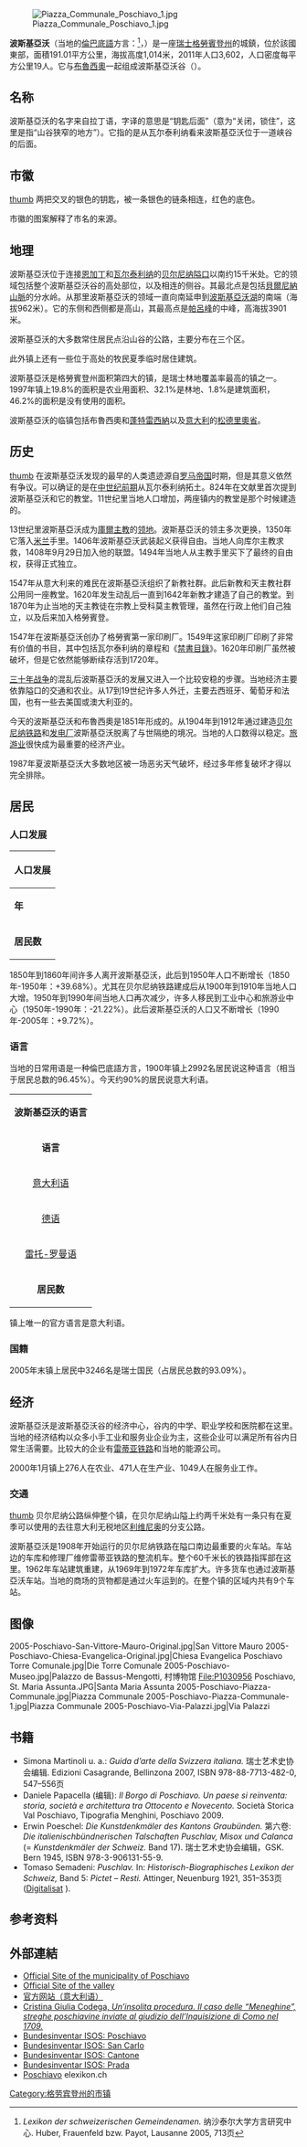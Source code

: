 [[Image:Piazza_Communale_Poschiavo_1.jpg|right]]

'''波斯基亞沃'''（当地的[[倫巴底語|倫巴底語]]方言：{{IPA|[pʊʃˈtɕɑːf]}}<ref name="lsg">''Lexikon der schweizerischen Gemeindenamen.'' 纳沙泰尔大学方言研究中心. Huber, Frauenfeld bzw. Payot, Lausanne 2005, 713页</ref>，{{lang-rm|Poschiavo}}）是一座[[瑞士|瑞士]][[格勞賓登州|格勞賓登州]]的城鎮，位於該國東部，面積191.01平方公里，海拔高度1,014米，2011年人口3,602，人口密度每平方公里19人。它与[[布魯西奧|布魯西奧]]一起组成波斯基亞沃谷（{{lang-it|Val Poschiavo}}）。

==名称==
波斯基亞沃的名字来自拉丁语{{lang-la|post clāvem}}，字译的意思是“钥匙后面”（{{lang-la|clāvis}}意为“关闭，锁住”，这里是指“山谷狭窄的地方”）。它指的是从瓦尔泰利纳看来波斯基亞沃位于一道峡谷的后面。

==市徽==
[[文件:Poschiavo_wappen.svg|thumb]]
两把交叉的银色的钥匙，被一条银色的链条相连，红色的底色。

市徽的图案解释了市名的来源。

==地理==
波斯基亞沃位于连接[[恩加丁|恩加丁]]和[[瓦尔泰利纳|瓦尔泰利纳]]的[[贝尔尼纳隘口|贝尔尼纳隘口]]以南约15千米处。它的领域包括整个波斯基亞沃谷的高处部位，以及相连的侧谷。其最北点是包括[[貝爾尼納山脈|貝爾尼納山脈]]的分水岭。从那里波斯基亞沃的领域一直向南延申到[[波斯基亞沃湖|波斯基亞沃湖]]的南端（海拔962米）。它的东侧和西侧都是高山，其最高点是[[帕呂峰|帕呂峰]]的中峰，高海拔3901米。

波斯基亞沃的大多数常住居民点沿山谷的公路，主要分布在三个区。

此外镇上还有一些位于高处的牧民夏季临时居住建筑。

波斯基亞沃是格勞賓登州面积第四大的镇，是瑞士林地覆盖率最高的镇之一。1997年镇上19.8%的面积是农业用面积、32.1%是林地、1.8%是建筑面积，46.2%的面积是没有使用的面积。

波斯基亞沃的临镇包括布魯西奧和[[蓬特雷西納|蓬特雷西納]]以及[[意大利|意大利]]的[[松德里奧省|松德里奧省]]。

==历史==
[[文件:2005-Poschiavo-HF.jpg|thumb]]
在波斯基亞沃发现的最早的人类遗迹源自[[罗马帝国|罗马帝国]]时期，但是其意义依然有争议。可以确证的是在[[中世纪前期|中世纪前期]]从瓦尔泰利纳拓土。824年在文献里首次提到波斯基亞沃和它的教堂。11世纪里当地人口增加，两座镇内的教堂是那个时候建造的。

13世纪里波斯基亞沃成为[[庫爾|庫爾]][[主教|主教]]的[[领地|领地]]。波斯基亞沃的领主多次更换，1350年它落入[[米兰|米兰]]手里。1406年波斯基亞沃武装起义获得自由。当地人向库尔主教求救，1408年9月29日加入他的联盟。1494年当地人从主教手里买下了最终的自由权，获得正式独立。

1547年从意大利来的难民在波斯基亞沃组织了新教社群。此后新教和天主教社群公用同一座教堂。1620年发生动乱后一直到1642年新教才建造了自己的教堂。到1870年为止当地的天主教徒在宗教上受科莫主教管理，虽然在行政上他们自己独立，以及后来加入格勞賓登。

1547年在波斯基亞沃创办了格勞賓第一家印刷厂。1549年这家印刷厂印刷了非常有价值的书目，其中包括瓦尔泰利纳的章程和《[[禁書目錄|禁書目錄]]》。1620年印刷厂虽然被破坏，但是它依然能够断续存活到1720年。

[[三十年战争|三十年战争]]的混乱后波斯基亞沃的发展又进入一个比较安稳的步骤。当地经济主要依靠隘口的交通和农业。从17到19世纪许多人外迁，主要去西班牙、葡萄牙和法国，也有一些去美国或澳大利亚的。

今天的波斯基亞沃和布魯西奧是1851年形成的。从1904年到1912年通过建造[[贝尔尼纳铁路|贝尔尼纳铁路]]和[[发电厂|发电厂]]波斯基亞沃脱离了与世隔绝的境况。当地的人口数得以稳定。[[旅游业|旅游业]]很快成为最重要的经济产业。

1987年夏波斯基亞沃大多数地区被一场恶劣天气破坏，经过多年修复破坏才得以完全排除。

==居民==
===人口发展===
{|
|-
! colspan="16" | 人口发展
|- bgcolor="#FFEC9B" align="center"
| align=left | '''年''' || 1850 || 1860 || 1870 || 1900 || 1910 || 1950|| 1980|| 1990|| 2000|| 2010|| 2017
|- align=center
| align=left | '''居民数''' || 2888|| 2741|| 2890|| 3102|| 3676|| 4034|| 3294|| 3178|| 3225|| 3506|| 3516
|}
1850年到1860年间许多人离开波斯基亞沃，此后到1950年人口不断增长（1850年-1950年：+39.68%）。尤其在贝尔尼纳铁路建成后从1900年到1910年当地人口大增。1950年到1990年间当地人口再次减少，许多人移民到工业中心和旅游业中心（1950年-1990年：-21.22%）。此后波斯基亞沃的人口又不断增长（1990年-2005年：+9.72%）。

===语言===
当地的日常用语是一种倫巴底語方言，1900年镇上2992名居民说这种语言（相当于居民总数的96.45%）。今天约90%的居民说意大利语。
{|
|-----
| colspan="7" align="center" bgcolor="#BFEFFF" | '''波斯基亞沃的语言'''
|-----
| rowspan="2" align="center" | '''语言''' || colspan="2" align="center" | '''1980年统计数''' || colspan="2" align="center" | '''1990年统计数''' || colspan="2" align="center" | '''2000年统计数'''
|-----
| align="center" | '''人数''' || align="center" | '''百分比''' || align="center" | '''人数''' || align="center" | '''百分比''' || align="center" | '''人数''' || align="center" | '''百分比'''
|-----
|[[意大利语|意大利语]] || align=right | 3028 || align=right | 91.92 % || align=right | 2858 || align=right | 89.93 % || align=right | 2917 || align=right | 90.45 %
|-----
|[[德语|德语]] || align=right | 208 || align=right | 6.31 % || align=right | 255 || align=right | 8.02 % || align=right | 255 || align=right | 7.91 %
|-----
|[[雷托-罗曼语|雷托-罗曼语]] || align=right | 24 || align=right | 0.73 % || align=right | 22 || align=right | 0.69 % || align=right | 14 || align=right | 0.43 %
|-----
|'''居民数''' || align=right | 3294 || align=right | 100 % || align=right | 3178 || align=right | 100 % || align=right | 3225 || align=right | 100 %
|}
镇上唯一的官方语言是意大利语。

===国籍===
2005年末镇上居民中3246名是瑞士国民（占居民总数的93.09%）。

==经济==
波斯基亞沃是波斯基亞沃谷的经济中心，谷内的中学、职业学校和医院都在这里。当地的经济结构以众多小手工业和服务业企业为主，这些企业可以满足所有谷内日常生活需要。比较大的企业有[[雷蒂亚铁路|雷蒂亚铁路]]和当地的能源公司。

2000年1月镇上276人在农业、471人在生产业、1049人在服务业工作。

===交通===
[[文件:Poschiavo_RhB_Bahnhof.JPG|thumb]]
贝尔尼纳公路纵伸整个镇，在贝尔尼纳山隘上约两千米处有一条只有在夏季可以使用的去往意大利无税地区[[利维尼奥|利维尼奥]]的分支公路。

波斯基亞沃是1908年开始运行的贝尔尼纳铁路在隘口南边最重要的火车站。车站边的车库和修理厂维修雷蒂亚铁路的整流机车。整个60千米长的铁路指挥部在这里。1962年车站建筑重建，从1969年到1972年车库扩大。许多货车也通过波斯基亞沃车站。当地的商场的货物都是通过火车运到的。在整个镇的区域内共有9个车站。

==图像==
<gallery>
2005-Poschiavo-San-Vittore-Mauro-Original.jpg|San Vittore Mauro
2005-Poschiavo-Chiesa-Evangelica-Original.jpg|Chiesa Evangelica
Poschiavo Torre Comunale.jpg|Die Torre Comunale
2005-Poschiavo-Museo.jpg|Palazzo de Bassus-Mengotti, 村博物馆
File:P1030956 Poschiavo, St. Maria Assunta.JPG|Santa Maria Assunta
2005-Poschiavo-Piazza-Communale.jpg|Piazza Communale
2005-Poschiavo-Piazza-Communale-1.jpg|Piazza Communale
2005-Poschiavo-Via-Palazzi.jpg|Via Palazzi
</gallery>

{{panorama|Piazza Communale Poschiavo 1.jpg|800|Piazza Comunale Poschiavo}}

==书籍==
* Simona Martinoli u. a.: ''Guida d’arte della Svizzera italiana.'' 瑞士艺术史协会编辑. Edizioni Casagrande, Bellinzona 2007, ISBN 978-88-7713-482-0, 547–556页
* Daniele Papacella (编辑): ''Il Borgo di Poschiavo. Un paese si reinventa: storia, società e architettura tra Ottocento e Novecento.'' Società Storica Val Poschiavo, Tipografia Menghini, Poschiavo 2009.
* Erwin Poeschel: ''Die Kunstdenkmäler des Kantons Graubünden.'' 第六卷: ''Die italienischbündnerischen Talschaften Puschlav, Misox und Calanca'' (= ''Kunstdenkmäler der Schweiz.'' Band 17). 瑞士艺术史协会编辑，GSK. Bern 1945, ISBN 978-3-906131-55-9.
* Tomaso Semadeni: ''Puschlav.'' In: ''Historisch-Biographisches Lexikon der Schweiz,'' Band 5: ''Pictet – Resti.'' Attinger, Neuenburg 1921, 351–353页 ([https://biblio.unibe.ch/digibern/hist_bibliog_lexikon_schweiz/Pictet_Resti_448_603.pdf Digitalisat] {{Wayback|url=https://biblio.unibe.ch/digibern/hist_bibliog_lexikon_schweiz/Pictet_Resti_448_603.pdf |date=20170117035442 }}).

==参考资料==
<references />

==外部連結==
{{Commonscat|Poschiavo}}
*[https://web.archive.org/web/20171114075113/http://www.poschiavo.ch/ Official Site of the municipality of Poschiavo]
*[https://web.archive.org/web/20060215133148/http://www.valposchiavo.ch/015stm_00_en.htm Official Site of the valley]
* [http://www.poschiavo.ch/ 官方网站（意大利语）]
* [http://www.e-periodica.ch/digbib/view?pid=qgi-001:2015:84#289 Cristina Giulia Codega, ''Un’insolita procedura. Il caso delle “Meneghine”, streghe poschiavine inviate al giudizio dell’Inquisizione di Como nel 1709.''] {{Wayback|url=http://www.e-periodica.ch/digbib/view?pid=qgi-001:2015:84#289 |date=20210306101930 }}
* [https://data.geo.admin.ch/ch.bak.bundesinventar-schuetzenswerte-ortsbilder/PDF/ISOS_2155.pdf Bundesinventar ISOS: Poschiavo] {{Wayback|url=https://data.geo.admin.ch/ch.bak.bundesinventar-schuetzenswerte-ortsbilder/PDF/ISOS_2155.pdf |date=20210306101932 }}
* [https://data.geo.admin.ch/ch.bak.bundesinventar-schuetzenswerte-ortsbilder/PDF/ISOS_2198.pdf Bundesinventar ISOS: San Carlo] {{Wayback|url=https://data.geo.admin.ch/ch.bak.bundesinventar-schuetzenswerte-ortsbilder/PDF/ISOS_2198.pdf |date=20210306101934 }}
* [https://data.geo.admin.ch/ch.bak.bundesinventar-schuetzenswerte-ortsbilder/PDF/ISOS_1977.pdf Bundesinventar ISOS: Cantone] {{Wayback|url=https://data.geo.admin.ch/ch.bak.bundesinventar-schuetzenswerte-ortsbilder/PDF/ISOS_1977.pdf |date=20210306101940 }}
* [https://data.geo.admin.ch/ch.bak.bundesinventar-schuetzenswerte-ortsbilder/PDF/ISOS_2156.pdf Bundesinventar ISOS: Prada] {{Wayback|url=https://data.geo.admin.ch/ch.bak.bundesinventar-schuetzenswerte-ortsbilder/PDF/ISOS_2156.pdf |date=20210306101945 }}
* [https://peter-hug.ch/?such=poschiavo&m=Los%21 Poschiavo] {{Wayback|url=https://peter-hug.ch/?such=poschiavo&m=Los%21 |date=20210306101953 }} elexikon.ch

{{coord|46|19|30|N|10|3|25|E|display=title}}
{{Authority control}}
[[Category:格劳宾登州的市镇|Category:格劳宾登州的市镇]]
